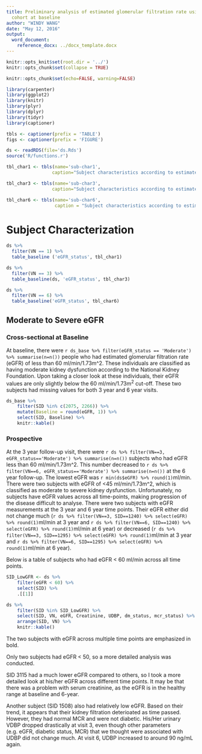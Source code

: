 ```yaml
---
title: Preliminary analysis of estimated glomerular filtration rate using the PROMISE
  cohort at baseline
author: "WINDY WANG"
date: "May 12, 2016"
output:
  word_document:
    reference_docx: ../docx_template.docx
---
```


```r
knitr::opts_knit$set(root.dir = '../')
knitr::opts_chunk$set(collapse = TRUE)
```

```r
knitr::opts_chunk$set(echo=FALSE, warning=FALSE)

library(carpenter)
library(ggplot2)
library(knitr)
library(plyr)
library(dplyr)
library(tidyr)
library(captioner)

tbls <- captioner(prefix = 'TABLE')
figs <- captioner(prefix = 'FIGURE')

ds <- readRDS(file='ds.Rds')
source('R/functions.r')
```

```r
tbl_char1 <- tbls(name='sub-char1',
                 caption="Subject characteristics according to estimated GFR categories at baseline.")

tbl_char3 <- tbls(name='sub-char3',
                 caption="Subject characteristics according to estimated GFR categories at 3-year visit.")

tbl_char6 <- tbls(name='sub-char6',
                  caption = "Subject characteristics according to estimated GFR categories at 6-year visits.")
```

# Subject Characterization

```r
ds %>% 
  filter(VN == 1) %>% 
  table_baseline ('eGFR_status', tbl_char1)
```

```r
ds %>% 
  filter(VN == 3) %>% 
  table_baseline(ds, 'eGFR_status', tbl_char3)
```

```r
ds %>% 
  filter(VN == 6) %>% 
  table_baseline('eGFR_status', tbl_char6)
```


## Moderate to Severe eGFR
### Cross-sectional at Baseline

At baseline, there were `r ds_base %>% filter(eGFR_status == 'Moderate') %>% summarise(n=n())` people who had estimated glomerular filtration rate (eGFR) of less than 60 ml/min/1.73m^2. These individuals are classified as having moderate kidney dysfunction according to the National Kidney Foundation. Upon taking a closer look at these individuals, their eGFR values are only slightly below the 60 ml/min/1.73m^2^ cut-off. These two subjects had missing values for both 3 year and 6 year visits.

```r
ds_base %>% 
    filter(SID %in% c(2075, 2266)) %>% 
    mutate(Baseline = round(eGFR, 1)) %>% 
    select(SID, Baseline) %>% 
    knitr::kable()
```

### Prospective
At the 3 year follow-up visit, there were `r ds %>% filter(VN==3, eGFR_status=='Moderate') %>% summarise(n=n())` subjects who had eGFR less than 60 ml/min/1.73m^2. This number decreased to `r ds %>% filter(VN==6, eGFR_status=='Moderate') %>% summarise(n=n())` at the 6 year follow-up. The lowest eGFR was `r min(ds$eGFR) %>% round(1)`ml/min. There were two subjects with eGFR of <45 ml/min/1.73m^2, which is classified as moderate to severe kidney dysfunction. Unfortunately, no subjects have eGFR values across all time-points, making progression of the disease difficult to analyse. There were two subjects with eGFR measurements at the 3 year and 6 year time points. Their eGFR either did not change much (`r ds %>% filter(VN==3, SID==1240) %>% select(eGFR) %>% round(1)`ml/min at 3 year and `r ds %>% filter(VN==6, SID==1240) %>% select(eGFR) %>% round(1)`ml/min at 6 year) or decreased (`r ds %>% filter(VN==3, SID==1295) %>% select(eGFR) %>% round(1)`ml/min at 3 year and `r ds %>% filter(VN==6, SID==1295) %>% select(eGFR) %>% round(1)`ml/min at 6 year).

Below is a table of subjects who had eGFR < 60 ml/min across all time points.

```r
SID_LowGFR <- ds %>% 
    filter(eGFR < 60) %>% 
    select(SID) %>% 
    .[[1]]

ds %>% 
    filter(SID %in% SID_LowGFR) %>% 
    select(SID, VN, eGFR, Creatinine, UDBP, dm_status, mcr_status) %>% 
    arrange(SID, VN) %>% 
    knitr::kable()
```

The two subjects with eGFR across multiple time points are emphasized in bold.

Only two subjects had eGFR < 50, so a more detailed analysis was conducted.

SID 3115 had a much lower eGFR compared to others, so I took a more detailed look at his/her eGFR across different time points. It may be that there was a problem with serum creatinine, as the eGFR is in the healthy range at baseline and 6-year.

Another subject (SID 1508) also had relatively low eGFR. Based on their trend, it appears that their kidney filtration deterioated as time passed. However, they had normal MCR and were not diabetic. His/Her urinary VDBP dropped drastically at visit 3, even though other parameters (e.g. eGFR, diabetic status, MCR) that we thought were associated with UDBP did not change much. At visit 6, UDBP increased to around 90 ng/mL again. 

